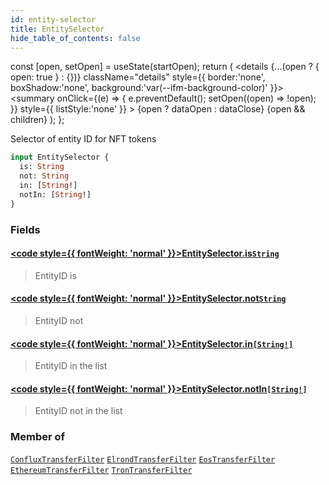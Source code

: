 ```yaml
---
id: entity-selector
title: EntitySelector
hide_table_of_contents: false
---
```







  const [open, setOpen] = useState(startOpen);
  return (
    <details {...(open ? { open: true } : {})} className="details" style={{ border:'none', boxShadow:'none', background:'var(--ifm-background-color)' }}>
      <summary
        onClick={(e) => {
          e.preventDefault();
          setOpen((open) => !open);
        }}
        style={{ listStyle:'none' }}
      >
      {open ? dataOpen : dataClose}
      </summary>
      {open && children}
    </details>
  );
};








Selector of entity ID for NFT  tokens


```graphql
input EntitySelector {
  is: String
  not: String
  in: [String!]
  notIn: [String!]
}
```




### Fields

#### [<code style={{ fontWeight: 'normal' }}>EntitySelector.<b>is</b></code>](#)<Bullet />[`String`](/docs/graphql-reference/scalars/string) <Badge class="badge badge--secondary" text="scalar"/> 
> 
> 
> EntityID is
> 

#### [<code style={{ fontWeight: 'normal' }}>EntitySelector.<b>not</b></code>](#)<Bullet />[`String`](/docs/graphql-reference/scalars/string) <Badge class="badge badge--secondary" text="scalar"/> 
> 
> 
> EntityID not
> 

#### [<code style={{ fontWeight: 'normal' }}>EntitySelector.<b>in</b></code>](#)<Bullet />[`[String!]`](/docs/graphql-reference/scalars/string) <Badge class="badge badge--secondary" text="list"/> <Badge class="badge badge--secondary" text="scalar"/> 
> 
> 
> EntityID in the list
> 

#### [<code style={{ fontWeight: 'normal' }}>EntitySelector.<b>notIn</b></code>](#)<Bullet />[`[String!]`](/docs/graphql-reference/scalars/string) <Badge class="badge badge--secondary" text="list"/> <Badge class="badge badge--secondary" text="scalar"/> 
> 
> 
> EntityID not in the list
> 



### Member of

[`ConfluxTransferFilter`](/docs/graphql-reference/inputs/conflux-transfer-filter)  <Badge class="secondary" text="input"/><Bullet />[`ElrondTransferFilter`](/docs/graphql-reference/inputs/elrond-transfer-filter)  <Badge class="secondary" text="input"/><Bullet />[`EosTransferFilter`](/docs/graphql-reference/inputs/eos-transfer-filter)  <Badge class="secondary" text="input"/><Bullet />[`EthereumTransferFilter`](/docs/graphql-reference/inputs/ethereum-transfer-filter)  <Badge class="secondary" text="input"/><Bullet />[`TronTransferFilter`](/docs/graphql-reference/inputs/tron-transfer-filter)  <Badge class="secondary" text="input"/>

